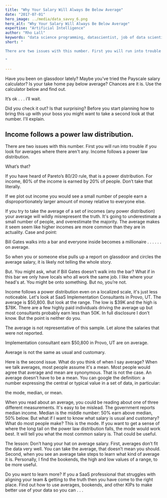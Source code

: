 ```yaml
---
title: "Why Your Salary Will Always Be Below Average"
date: "2017-07-01"
hero_image: ../media/data_savvy_6.png
hero_alt: "Why Your Salary Will Always Be Below Average"
expertise: "Artificial Intelligence"
author: "Rho Lall"
keywords: "data science programming, datascientist, job of data scientist, data driven insights, data driven solutions"
short: "

There are two issues with this number. First you will run into trouble if you look for averages where there aren't any.

"

---
```

Have you been on glassdoor lately? Maybe you’ve tried the Payscale salary calculator? Is your take home pay below average? Chances are it is. Use the calculator below and find out.

It’s ok . . . i’ll wait.

Did you check it out? Is that surprising? Before you start planning how to bring this up with your boss you might want to take a second look at that number. I'll explain.


## Income follows a power law distribution.

There are two issues with this number. First you will run into trouble if you look for averages where there aren't any. Income follows a power law distribution.

What’s that?

If you have heard of Pareto’s 80/20 rule, that is a power distribution. For income, 80% of the income is earned by 20% of people. Don’t take that literally. 

If we plot out income you would see a small number of people earn a disproportionately larger amount of money relative to everyone else. 

If you try to take the average of a set of incomes (any power distribution) your average will wildly misrepresent the truth. It's going to underestimate a small number of people, and overestimate the majority. The average makes it seem seem like higher incomes are more common than they are in actuality. Case and point:

Bill Gates walks into a bar and everyone inside becomes a millionaire . . .
 . . . on average.

So when you or someone else pulls up a report on glassdoor and circles the average salary, it is likely not telling the whole story.

But. You might ask, what if Bill Gates doesn’t walk into the bar? What if in this bar we only have locals who all work the same job. I like where your head's at. You might be onto something. But no, you’re not.

Income follows a power distribution even on a localized scale, it's just less noticeable. Let's look at SaaS Implementation Consultants in Provo, UT. The average is $50,800. But look at the range. The low is $39K and the high is $78K. There are a few highly paid individuals driving the average up but most consultants probably earn less than 50K. In full disclosure I don’t know. But the point is neither do you.

The average is not representative of this sample. Let alone the salaries that were not reported.

Implementation consultant earn $50,800  in Provo, UT are on average. 

Average is not the same as usual and customary.

Here is the second issue. What do you think of when I say average? When we talk averages, most people assume it's a mean. Most people would agree that average and mean are synonymous. That is not the case. An average doesn't have to be a mean. You can google the definition: a number expressing the central or typical value in a set of data, in particular:

the mode, median, or mean. 

When you read about an average, you could be reading about one of three different measurements. It's easy to be mislead. The government reports median income. Median is the middle number: 50% earn above median, 50% below. But what if I want to know what salary is usual and customary? What do most people make? This is the mode. If you want to get a sense of where the long tail on the power law distribution falls, the mode would work best. It will tell you what the most common salary is. That could be useful.

The lesson:
Don’t hang your hat on average salary. First, averages don’t fit the data very well. You can take the average, that doesn’t mean you should. Second, when you see an average take steps to learn what kind of average it is. Personally, I find the bookends, the high and low values of a range, to be more useful.

Do you want to learn more? If you a SaaS professional that struggles with aligning your team & getting to the truth then you have come to the right place. Find out how to use averages, bookends, and other KIPs to make better use of your data so you can . . .